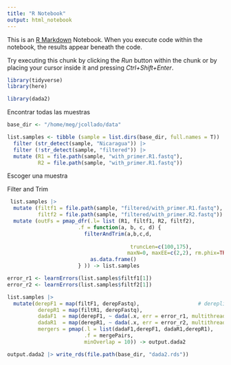 ---
title: "R Notebook"
output: html_notebook
---

This is an [R Markdown](http://rmarkdown.rstudio.com) Notebook. When you execute code within the notebook, the results appear beneath the code. 

Try executing this chunk by clicking the *Run* button within the chunk or by placing your cursor inside it and pressing *Ctrl+Shift+Enter*. 

```{r}
library(tidyverse)
library(here)

library(dada2)
```

Encontrar todas las muestras

```{r}
base_dir <- "/home/meg/jcollado/data"

list.samples <- tibble (sample = list.dirs(base_dir, full.names = T)) |> 
  filter (str_detect(sample, "Nicaragua")) |>
  filter (!str_detect(sample, "filtered")) |> 
  mutate (R1 = file.path(sample, "with_primer.R1.fastq"),
          R2 = file.path(sample, "with_primer.R1.fastq")) 


```



Escoger una muestra




Filter and Trim

```{r}
 list.samples |> 
  mutate (filtf1 = file.path(sample, "filtered/with_primer.R1.fastq"),
          filtf2 = file.path(sample, "filtered/with_primer.R2.fastq")) |> 
  mutate (outFs = pmap_dfr(.l= list (R1, filtf1, R2, filtf2),
                       .f = function(a, b, c, d) {
                         filterAndTrim(a,b,c,d,
                                       
                                        truncLen=c(100,175),
                                       maxN=0, maxEE=c(2,2), rm.phix=TRUE) %>% 
                           as.data.frame()
                       } )) -> list.samples 
```


```{r}
error_r1 <- learnErrors(list.samples$filtf1[1])
error_r2 <- learnErrors(list.samples$filtf2[1])
```
```{r}
list.samples |> 
  mutate(derepF1 = map(filtF1, derepFastq),                   # dereplicate seqs
          derepR1 = map(filtR1, derepFastq),
          dadaF1  = map(derepF1, ~ dada(.x, err = error_r1, multithread = F)),  # dada2
          dadaR1  = map(derepR1, ~ dada(.x, err = error_r2, multithread = F)),
          mergers = pmap(.l = list(dadaF1,derepF1, dadaR1,derepR1),                 # merge things
                         .f = mergePairs,
                         minOverlap = 10)) -> output.dada2

output.dada2 |> write_rds(file.path(base_dir, "dada2.rds"))
```

